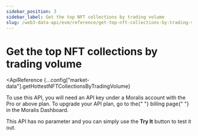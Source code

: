 ```yaml
---
sidebar_position: 3
sidebar_label: Get the top NFT collections by trading volume
slug: /web3-data-api/evm/reference/get-top-nft-collections-by-trading-volume
---
```



# Get the top NFT collections by trading volume

<ApiReference
  {...config["market-data"].getHottestNFTCollectionsByTradingVolume}
>
  <Admonition type="info" icon="💡" title="PREMIUM ENDPOINT">
    <p>
      To use this API, you will need an API key under a Moralis account with the
      Pro or above plan. To upgrade your API plan, go to the{" "}
      <Link href="https://admin.moralis.io/account/billing">billing page</Link>{" "}
      in the Moralis Dashboard.
    </p>
    <p>
    This API has no parameter and you can simply use the <b>Try It</b> button to test it out.
    </p>
  </Admonition>
</ApiReference>
